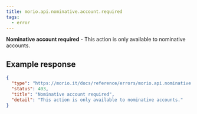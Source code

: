 ```yaml
---
title: morio.api.nominative.account.required
tags:
  - error
---
```


<!-- MORIO_AUTO_GENERATED_CONTENT_STARTS - Manual changes made below will be overwritten -->

**Nominative account required** - This action is only available to nominative accounts.

<!-- MORIO_AUTO_GENERATED_CONTENT_ENDS - Manual changes made above will be overwritten -->

<!-- MORIO_AUTO_GENERATED_CONTENT_STARTS - Manual changes made below will be overwritten -->

## Example response

```json
{
  "type": "https://morio.it/docs/reference/errors/morio.api.nominative.account.required",
  "status": 403,
  "title": "Nominative account required",
  "detail": "This action is only available to nominative accounts."
}
```

<!-- MORIO_AUTO_GENERATED_CONTENT_ENDS - Manual changes made above will be overwritten -->
